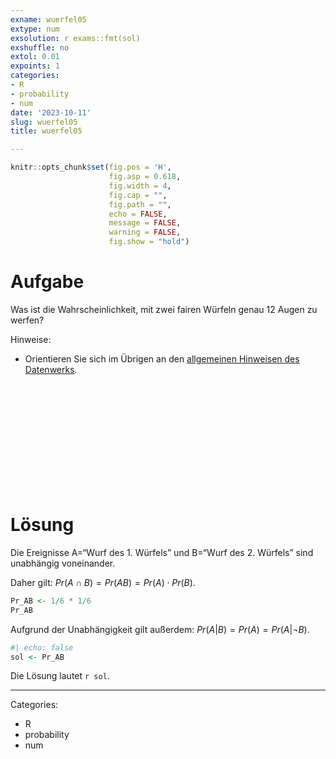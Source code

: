 ```yaml
---
exname: wuerfel05
extype: num
exsolution: r exams::fmt(sol)
exshuffle: no
extol: 0.01
expoints: 1
categories:
- R
- probability
- num
date: '2023-10-11'
slug: wuerfel05
title: wuerfel05

---
```







```r
knitr::opts_chunk$set(fig.pos = 'H',
                      fig.asp = 0.618,
                      fig.width = 4,
                      fig.cap = "", 
                      fig.path = "",
                      echo = FALSE,
                      message = FALSE,
                      warning = FALSE,
                      fig.show = "hold")
```








# Aufgabe

Was ist die Wahrscheinlichkeit, mit zwei fairen Würfeln genau 12 Augen zu werfen?

Hinweise:

- Orientieren Sie sich im Übrigen an den [allgemeinen Hinweisen des Datenwerks](https://datenwerk.netlify.app/hinweise).






</br>
</br>
</br>
</br>
</br>
</br>
</br>
</br>
</br>
</br>

# Lösung

Die Ereignisse A="Wurf des 1. Würfels" und B="Wurf des 2. Würfels" sind unabhängig voneinander.

Daher gilt: $Pr(A\cap B) = Pr(AB) = Pr(A) \cdot Pr(B)$.

```r
Pr_AB <- 1/6 * 1/6
Pr_AB
```



Aufgrund der Unabhängigkeit gilt außerdem: $Pr(A|B) = Pr(A) = Pr(A|\neg B).$


```r
#| echo: false
sol <- Pr_AB
```


Die Lösung lautet ``r sol``.






---

Categories: 

- R
- probability
- num


